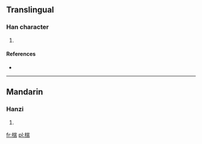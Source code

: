 ==Translingual==

===Han character===
{{Han char|rn=75|rad=木|as=09|sn=13|four=4292<sub>7</sub>|canj=木山一月 (DUMB)}}

# {{defn|Han|sort=木09}}

====References====
* {{Han ref|kx=0537.160|dkj=15068|dj=0925.010|hdz=21250.080|uh=692F|ud=26927|bh=DDF2|bd=56818}}

----

==Mandarin==

===Hanzi===
{{cmn-hanzi|pin=[[duó]] ([[duo2]]), [[yē]] ([[ye1]])|wg=to<sup>2</sup>, yeh<sup>1</sup>}}

# {{defn|Mandarin|sort=木09}}

[[fr:椯]]
[[pl:椯]]